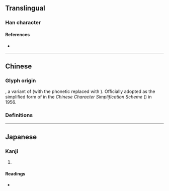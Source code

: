 {{also|幫|幇}}
{{character info}}
==Translingual==
{{stroke order|strokes=10}}
 {{Han simplified forms|幫|幇|帮}}

===Han character===
{{Han char|rn=50|rad=巾|as=07|sn=10|four=|canj=QLLB|ids=⿱邦巾}}

====References====
* {{Han ref|kx=0332.121|dkj=08928|dj=0637.130|hdz=10736.050|uh=5E2E|ud=24110}}

----

==Chinese==

===Glyph origin===
{{Han simp|幚|f2=帛|t2=巾}}, a variant of {{zh-l|*幫}} (with the phonetic {{zh-l|*封}} replaced with {{zh-l|*邦}}). Officially adopted as the simplified form of {{zh-l|*幫}} in the ''Chinese Character Simplification Scheme'' ({{w2|zh|pref=《|s:漢字簡化方案|漢字簡化方案|suf=》}}) in 1956.

===Definitions===
{{zh-see|幫}}

----

==Japanese==

===Kanji===
{{ja-kanji|grade=|rs=巾07}}

# {{rfdef|ja|sort=巾07}}

====Readings====
* {{ja-readings|on=[[ほう]] (hō)|kun=[[たすける]] (tasukeru)}}